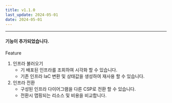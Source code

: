 ```yaml
---
title: v1.1.0
last_update: 2024-05-01
date: 2024-05-01
---
```


<hr/>

#### 기능이 추가되었습니다.

<div className={styles.releaseWrap} >
<div className={styles.tag} data-type="feature">
    Feature
</div>


1. 인프라 불러오기
   - 기 배포된 인프라를 조회하여 시각화 할 수 있습니다.
   - 기존 인프라 IaC 변환 및 상태값을 생성하여 재사용 할 수 있습니다. 
2. 인프라 전환
   - 구성된 인프라 다이어그램을 다른 CSP로 전환 할 수 있습니다.
   - 전환시 맵핑되는 리소스 및 비용을 비교합니다.

</div>

